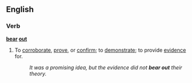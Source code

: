 ==English==

===Verb===
'''[[bear]] [[out]]'''
# To [[corroborate]], [[prove]], or [[confirm]]; to [[demonstrate]]; to provide [[evidence]] for.
#:''It was a promising idea, but the evidence did not '''bear out''' their theory.''